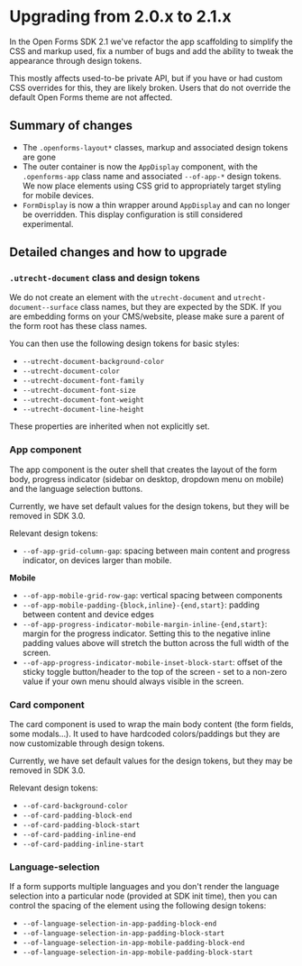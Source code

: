 
<Meta title="Developers / Upgrade notes / 2.1.0" />

# Upgrading from 2.0.x to 2.1.x

In the Open Forms SDK 2.1 we've refactor the app scaffolding to simplify the CSS and markup used,
fix a number of bugs and add the ability to tweak the appearance through design tokens.

This mostly affects used-to-be private API, but if you have or had custom CSS overrides for this,
they are likely broken. Users that do not override the default Open Forms theme are not affected.

## Summary of changes

- The `.openforms-layout*` classes, markup and associated design tokens are gone
- The outer container is now the `AppDisplay` component, with the `.openforms-app` class name and
  associated `--of-app-*` design tokens. We now place elements using CSS grid to appropriately
  target styling for mobile devices.
- `FormDisplay` is now a thin wrapper around `AppDisplay` and can no longer be overridden. This
  display configuration is still considered experimental.

## Detailed changes and how to upgrade

### `.utrecht-document` class and design tokens

We do not create an element with the `utrecht-document` and `utrecht-document--surface` class names,
but they are expected by the SDK. If you are embedding forms on your CMS/website, please make sure a
parent of the form root has these class names.

You can then use the following design tokens for basic styles:

- `--utrecht-document-background-color`
- `--utrecht-document-color`
- `--utrecht-document-font-family`
- `--utrecht-document-font-size`
- `--utrecht-document-font-weight`
- `--utrecht-document-line-height`

These properties are inherited when not explicitly set.

### App component

The app component is the outer shell that creates the layout of the form body, progress indicator
(sidebar on desktop, dropdown menu on mobile) and the language selection buttons.

Currently, we have set default values for the design tokens, but they will be removed in SDK 3.0.

Relevant design tokens:

- `--of-app-grid-column-gap`: spacing between main content and progress indicator, on devices larger
  than mobile.

**Mobile**

- `--of-app-mobile-grid-row-gap`: vertical spacing between components
- `--of-app-mobile-padding-{block,inline}-{end,start}`: padding between content and device edges
- `--of-app-progress-indicator-mobile-margin-inline-{end,start}`: margin for the progress indicator.
  Setting this to the negative inline padding values above will stretch the button across the full
  width of the screen.
- `--of-app-progress-indicator-mobile-inset-block-start`: offset of the sticky toggle button/header
  to the top of the screen - set to a non-zero value if your own menu should always visible in the
  screen.

### Card component

The card component is used to wrap the main body content (the form fields, some modals...). It used
to have hardcoded colors/paddings but they are now customizable through design tokens.

Currently, we have set default values for the design tokens, but they may be removed in SDK 3.0.

Relevant design tokens:

- `--of-card-background-color`
- `--of-card-padding-block-end`
- `--of-card-padding-block-start`
- `--of-card-padding-inline-end`
- `--of-card-padding-inline-start`

### Language-selection

If a form supports multiple languages and you don't render the language selection into a particular
node (provided at SDK init time), then you can control the spacing of the element using the
following design tokens:

- `--of-language-selection-in-app-padding-block-end`
- `--of-language-selection-in-app-padding-block-start`
- `--of-language-selection-in-app-mobile-padding-block-end`
- `--of-language-selection-in-app-mobile-padding-block-start`
